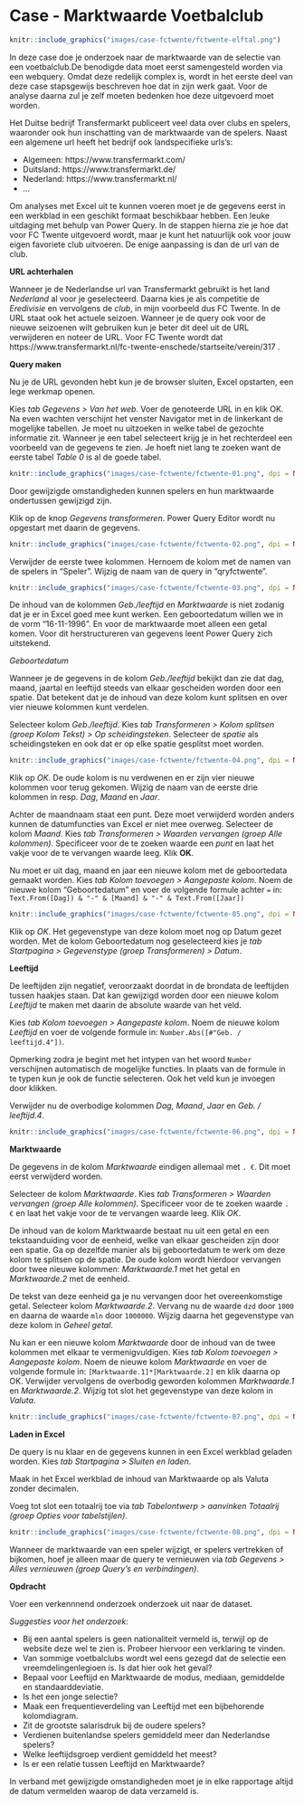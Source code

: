 # Case - Marktwaarde Voetbalclub {#case-fctwente}

```r
knitr::include_graphics("images/case-fctwente/fctwente-elftal.png")
```

In deze case doe je onderzoek naar de marktwaarde van de selectie van een voetbalclub.De benodigde data moet eerst samengesteld worden via een webquery. Omdat deze redelijk complex is, wordt in het eerste deel van deze case stapsgewijs beschreven hoe dat in zijn werk gaat. Voor de analyse daarna zul je zelf moeten bedenken hoe deze uitgevoerd moet worden.

:::{.data}
Het Duitse bedrijf Transfermarkt publiceert veel data over clubs en spelers, waaronder ook hun inschatting van de marktwaarde van de spelers. Naast een algemene url heeft het bedrijf ook landspecifieke urls's:

+ Algemeen: https://www.transfermarkt.com/
+ Duitsland: https://www.transfermarkt.de/
+ Nederland: https://www.transfermarkt.nl/
+ ...
:::

Om analyses met Excel uit te kunnen voeren moet je de gegevens eerst in een werkblad in een geschikt formaat beschikbaar hebben. Een leuke uitdaging met behulp van Power Query. In de stappen hierna zie je hoe dat voor FC Twente uitgevoerd wordt, maar je kunt het natuurlijk ook voor jouw eigen favoriete club uitvoeren. De enige aanpassing is dan de url van de club.

**URL achterhalen**

Wanneer je de Nederlandse url van Transfermarkt gebruikt is het land *Nederland* al voor je geselecteerd. Daarna kies je als competitie de *Eredivisie* en vervolgens de *club*, in mijn voorbeeld dus FC Twente. In de URL staat ook het actuele seizoen. Wanneer je de query ook voor de nieuwe seizoenen wilt gebruiken kun je beter dit deel uit de URL verwijderen en noteer de URL. Voor FC Twente wordt dat https://www.transfermarkt.nl/fc-twente-enschede/startseite/verein/317 .

**Query maken**

Nu je de URL gevonden hebt kun je de browser sluiten, Excel opstarten, een lege werkmap openen.

Kies *tab Gegevens > Van het web*. Voer de genoteerde URL in en klik OK. Na even wachten verschijnt het venster Navigator met in de linkerkant de mogelijke tabellen. Je moet nu uitzoeken in welke tabel de gezochte informatie zit. Wanneer je een tabel selecteert krijg je in het rechterdeel een voorbeeld van de gegevens te zien. Je hoeft niet lang te zoeken want de eerste tabel *Table 0* is al de goede tabel.

```r
knitr::include_graphics("images/case-fctwente/fctwente-01.png", dpi = NA)
```

:::{ .caution}
Door gewijzigde omstandigheden kunnen spelers en hun marktwaarde ondertussen gewijzigd zijn.
:::

Klik op de knop *Gegevens transformeren*. Power Query Editor wordt nu opgestart met daarin de gegevens.

```r
knitr::include_graphics("images/case-fctwente/fctwente-02.png", dpi = NA)
```

Verwijder de eerste twee kolommen. Hernoem de kolom met de namen van de spelers in "Speler". Wijzig de naam van de query in "qryfctwente".

```r
knitr::include_graphics("images/case-fctwente/fctwente-03.png", dpi = NA)
```

De inhoud van de kolommen *Geb./leeftijd* en *Marktwaarde* is niet zodanig dat je er in Excel goed mee kunt werken. Een geboortedatum willen we in de vorm "16-11-1996". En voor de marktwaarde moet alleen een getal komen. Voor dit herstructureren van gegevens leent Power Query zich uitstekend.

*Geboortedatum*

Wanneer je de gegevens in de kolom *Geb./leeftijd* bekijkt dan zie dat dag, maand, jaartal en leeftijd steeds van elkaar gescheiden worden door een spatie. Dat betekent dat je de inhoud van deze kolom kunt splitsen en over vier nieuwe kolommen kunt verdelen.

Selecteer kolom *Geb./leeftijd*. Kies *tab Transformeren > Kolom splitsen (groep Kolom Tekst) > Op scheidingsteken*. Selecteer de *spatie* als scheidingsteken en ook dat er op elke spatie gesplitst moet worden.

```r
knitr::include_graphics("images/case-fctwente/fctwente-04.png", dpi = NA)
```

Klik op *OK*. De oude kolom is nu verdwenen en er zijn vier nieuwe kolommen voor terug gekomen. Wijzig de naam van de eerste drie kolommen in resp. *Dag*, *Maand* en *Jaar*.

Achter de maandnaam staat een punt. Deze moet verwijderd worden anders kunnen de datumfuncties van Excel er niet mee overweg. Selecteer de kolom *Maand*. Kies *tab Transformeren > Waarden vervangen (groep Alle kolommen)*. Specificeer voor de te zoeken waarde een *punt* en laat het vakje voor de te vervangen waarde leeg. Klik **OK**.

Nu moet er uit dag, maand en jaar een nieuwe kolom met de geboortedata gemaakt worden. Kies *tab Kolom toevoegen > Aangepaste kolom*. Noem de nieuwe kolom "Geboortedatum" en voer de volgende formule achter `=` in: `Text.From([Dag]) & "-" & [Maand] & "-" & Text.From([Jaar])`

```r
knitr::include_graphics("images/case-fctwente/fctwente-05.png", dpi = NA)
```

Klik op *OK*. Het gegevenstype van deze kolom moet nog op Datum gezet worden. Met de kolom Geboortedatum nog geselecteerd kies je *tab Startpagina > Gegevenstype (groep Transformeren) > Datum*.

**Leeftijd**

De leeftijden zijn negatief, veroorzaakt doordat in de brondata de leeftijden tussen haakjes staan. Dat kan gewijzigd worden door een nieuwe kolom *Leeftijd* te maken met daarin de absolute waarde van het veld.

Kies *tab Kolom toevoegen > Aangepaste kolom*. Noem de nieuwe kolom   *Leeftijd* en voer de volgende formule in: `Number.Abs([#"Geb. / leeftijd.4"])`.

Opmerking zodra je begint met het intypen van het woord `Number` verschijnen automatisch de mogelijke functies. In plaats van de formule in te typen kun je ook de functie selecteren. Ook het veld kun je invoegen door klikken.

Verwijder nu de overbodige kolommen *Dag*, *Maand*, *Jaar* en *Geb. / leeftijd.4*.

```r
knitr::include_graphics("images/case-fctwente/fctwente-06.png", dpi = NA)
```

**Marktwaarde**

De gegevens in de kolom *Marktwaarde* eindigen allemaal met `. €`. Dit moet eerst verwijderd worden.

Selecteer de kolom *Marktwaarde*. Kies *tab Transformeren > Waarden vervangen (groep Alle kolommen)*. Specificeer voor de te zoeken waarde `. €` en laat het vakje voor de te vervangen waarde leeg. Klik *OK*.

De inhoud van de kolom Marktwaarde bestaat nu uit een getal en een tekstaanduiding voor de eenheid, welke van elkaar gescheiden zijn door een spatie. Ga op dezelfde manier als bij geboortedatum te werk om deze kolom te splitsen op de spatie. De oude kolom wordt hierdoor vervangen door twee nieuwe kolommen: *Marktwaarde.1* met het getal en *Marktwaarde.2* met de eenheid.

De tekst van deze eenheid ga je nu vervangen door het overeenkomstige getal. Selecteer kolom *Marktwaarde.2*. Vervang nu de waarde `dzd` door `1000` en daarna de waarde `mln` door `1000000`. Wijzig daarna het gegevenstype van deze kolom in *Geheel getal*.

Nu kan er een nieuwe kolom *Marktwaarde* door de inhoud van de twee kolommen met elkaar te vermenigvuldigen. Kies *tab Kolom toevoegen > Aangepaste kolom*. Noem de nieuwe kolom *Marktwaarde* en voer de volgende formule in: `[Marktwaarde.1]*[Marktwaarde.2]` en klik daarna op OK. Verwijder vervolgens de overbodig geworden kolommen *Marktwaarde.1* en *Marktwaarde.2*. Wijzig tot slot het gegevenstype van deze kolom in *Valuta*.

```r
knitr::include_graphics("images/case-fctwente/fctwente-07.png", dpi = NA)
```

**Laden in Excel**

De query is nu klaar en de gegevens kunnen in een Excel werkblad geladen worden. Kies *tab Startpagina > Sluiten en laden*.

Maak in het Excel werkblad de inhoud van Marktwaarde op als Valuta zonder decimalen.

Voeg tot slot een totaalrij toe via *tab Tabelontwerp > aanvinken Totaalrij (groep Opties voor tabelstijlen)*.

```r
knitr::include_graphics("images/case-fctwente/fctwente-08.png", dpi = NA)
```

Wanneer de marktwaarde van een speler wijzigt, er spelers vertrekken of bijkomen, hoef je alleen maar de query te vernieuwen via *tab Gegevens > Alles vernieuwen (groep Query's en verbindingen)*.

**Opdracht**

Voer een verkennnend onderzoek onderzoek uit naar de dataset.

*Suggesties voor het onderzoek*:

+ Bij een aantal spelers is geen nationaliteit vermeld is, terwijl op de website deze wel te zien is. Probeer hiervoor een verklaring te vinden.
+ Van sommige voetbalclubs wordt wel eens gezegd dat de selectie een vreemdelingenlegioen is. Is dat hier ook het geval?
+ Bepaal voor Leeftijd en Marktwaarde de modus, mediaan, gemiddelde en standaarddeviatie.
+ Is het een jonge selectie?
+ Maak een frequentieverdeling van Leeftijd met een bijbehorende kolomdiagram.
+ Zit de grootste salarisdruk bij de oudere spelers?
+ Verdienen buitenlandse spelers gemiddeld meer dan Nederlandse spelers?
+ Welke leeftijdsgroep verdient gemiddeld het meest?
+ Is er een relatie tussen Leeftijd en Marktwaarde?

:::{ .tip}
In verband met gewijzigde omstandigheden moet je in elke rapportage altijd de datum vermelden waarop de data verzameld is.
:::
